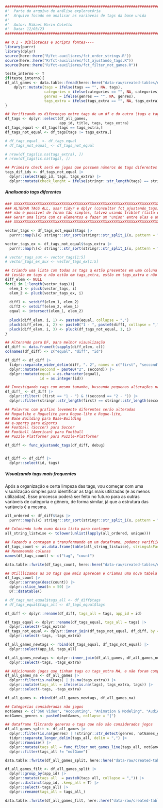```r
########################################################################################## #
#'  Parte do arquivo de análise exploratória
#'  Arquivo focado em analisar as variáveis de tags da base unida
#' 
#'  Autor: Mikael Marin Coletto
#'  Data: 12/03/23
########################################################################################## #

## 0.1 - Bibliotecas e scripts fontes----
library(purrr)
library(dplyr)
source(here::here("R/fct-auxiliares/fct_order_strings.R"))
source(here::here("R/fct-auxiliares/fct_ajustando_tags.R"))
source(here::here("R/fct-auxiliares/fct_filter_not_games.R"))
```

```r
teste_interno <- T
if(teste_interno){
df_all_games <- data.table::fread(here::here("data-raw/created-tables/db-reviews-join.csv")) |> 
    dplyr::mutate(tags = ifelse(tags == "", NA, tags),
                  categories = ifelse(categories == "", NA, categories),
                  genres = ifelse(genres == "", NA, genres),
                  tags_extra = ifelse(tags_extra == "", NA, tags_extra))
}

## Verificando as diferenças entre tags de um df e do outro (tags e tags_extra)
df_tags <- dplyr::select(df_all_games, 
                         app_id, title, tags, tags_extra)
df_tags_equal <- df_tags[tags == tags_extra,]
df_tags_not_equal <- df_tags[tags != tags_extra,]

# df_tags_equal_ <- df_tags_equal
# df_tags_not_equal_ <- df_tags_not_equal

# nrow(df_tags[is.na(tags_extra), ])
# nrow(df_tags[is.na(tags), ])

## Primeiro check será em jogos que possuem números de tags diferentes
tags_dif_ids <- df_tags_not_equal |> 
  dplyr::select(app_id, tags, tags_extra) |> 
  dplyr::mutate(check_lenght = ifelse(stringr::str_length(tags) == stringr::str_length(tags_extra), T, F))

```

##### Analisando tags diferentes

```r
### XXXXXXXXXXXXXXXXXXXXXXXXXXXXXXXXXXXXXXXXXXXXXXXXXXXXXXXXXXXXXXXXXXXXX ####
### ALTERAR TAGS ALL, usar tidyr e dplyr (consultar fct_ajustando_tags)
### não é possível de forma tão simples, talvez usando trible? (lista dentro do df)
### Gerar uma lista com os elementos e fazer um "union" entre elas e um "intersect"
### XXXXXXXXXXXXXXXXXXXXXXXXXXXXXXXXXXXXXXXXXXXXXXXXXXXXXXXXXXXXXXXXXXXXX ####

vector_tags <- df_tags_not_equal$tags |> 
  purrr::map(\(x) stringr::str_sort(stringr::str_split_1(x, pattern = ",")))

vector_tags_ex <- df_tags_not_equal$tags_extra |> 
  purrr::map(\(x) stringr::str_sort(stringr::str_split_1(x, pattern = ",")))

# vector_tags_aux <- vector_tags[1:5]
# vector_tags_ex_aux <- vector_tags_ex[1:5]

## Criando uma lista com todas as tags q estão presentes em uma coluna e não na outra 
## (estão em tags e não estão em tags_extra, estão em tags_extra e não estão em tags)
diff_elem <- NULL
for(i in 1:length(vector_tags)){
  elem_1 <- pluck(vector_tags, i)
  elem_2 <- pluck(vector_tags_ex, i)
  
  diff1 <- setdiff(elem_1, elem_2)
  diff2 <- setdiff(elem_2, elem_1)
  equal <- intersect(elem_1, elem_2)
  
  pluck(diff_elem, i, 1) <- paste0(equal, collapse = ",")
  pluck(diff_elem, i, 2) <- paste0("1 - ", paste0(diff1, collapse = ","), ". 2 - ", paste0(diff2, collapse = ","))
  pluck(diff_elem, i, 3) <- pluck(df_tags_not_equal, 1, i)
}

## Alterando para DF, para melhor visualização
df_diff <- data.frame(t(sapply(diff_elem, c)))
colnames(df_diff) <- c("equal", "diff", "id")

df_diff <- df_diff |> 
  tidyr::separate_wider_delim(diff, ". 2", names = c("first", "seccond")) |> 
  dplyr::mutate(seccond = paste0("2", seccond)) |> 
  dplyr::mutate(equal = as.character(equal),
                id = as.integer(id))

## Investigando tags com mesmo tamanho, buscando pequenas alterações na escrita
df_diff_ <- df_diff |> 
  dplyr::filter(!(first == "1 - ") & !(seccond == "2 - ")) |> 
  dplyr::filter(stringr::str_length(first) == stringr::str_length(seccond))

## Palavras com grafias levemente diferentes serão alteradas
## Roguelike e Roguelite para Rogue-like e Rogue-lite,
## Base Building para Base-Building
## e-sports para eSports
## Football (Soccer) para Soccer
## Football (American) para Football
## Puzzle Platformer para Puzzle-Platformer

df_diff <- func_ajustando_tags(df_diff, debug)


df_diff <- df_diff |> 
  dplyr::select(id, tags)
```

##### Visualzando tags mais frequentes

Após a organização e certa limpeza das tags, vou começar com uma visualização simples para identificar as tags mais utilizadas (e as menos utilizadas). Esse processo poderá ser feito no futuro para as outras variáveis de categoria e gênero, de forma similar, já que a estrutura das variáveis é a mesma.

```r
all_ordered <- df_diff$tags |> 
  purrr::map(\(x) stringr::str_sort(stringr::str_split_1(x, pattern = ",")))

## Colocando tudo numa única lista para contagem
all_string_listwise <- tolower(unlist(lapply(all_ordered, unique)))

## Fazendo a contagem e transformando em um dataframe, podemos verifiicar diretamente na tabela
df_tags_count <- as.data.frame(table(all_string_listwise), stringsAsFactors = F)
## Renomeando colunas
names(df_tags_count) <- c("tag", "count")

data.table::fwrite(df_tags_count, here::here("data-raw/created-tables/df-tags-count.csv"))

## Utilllizamos as 50 tags que mais aparecem e criamos uma nova tabela para visualização
df_tags_count |> 
  dplyr::arrange(desc(count)) |> 
  dplyr::slice_head(n = 50) |> 
  DT::datatable()
```

```r
# df_tags_not_equal$tags_all <- df_diff$tags
# df_tags_equal$tags_all <- df_tags_equal$tags

df_diff <- dplyr::rename(df_diff, tags_all = tags, app_id = id)

df_tags_equal <- dplyr::rename(df_tags_equal, tags_all = tags) |> 
  dplyr::select(-tags_extra)
df_tags_not_equal <- dplyr::inner_join(df_tags_not_equal, df_diff, by = "app_id") |> 
  dplyr::select(-tags, -tags_extra)

df_all_games_newtags <- rbind(df_tags_equal, df_tags_not_equal) |> 
  dplyr::select(app_id, tags_all)

df_all_games_newtags <- dplyr::inner_join(df_all_games, df_all_games_newtags, by="app_id") |> 
  dplyr::select(-tags, -tags_extra)

## Adicionando jogos que tinham tags ou tags_extra NA, e não foram comparados
df_all_games_na <- df_all_games |> 
  dplyr::filter(is.na(tags) | is.na(tags_extra)) |> 
  dplyr::mutate(tags_all = ifelse(is.na(tags), tags_extra, tags)) |> 
  dplyr::select(-tags, -tags_extra)

df_all_games <- rbind(df_all_games_newtags, df_all_games_na)

```

```r
## Categorias consideradas não jogos
notGames <- c("360 Video", "Accounting", "Animation & Modeling", "Audio Production", "Design & Illustration", "Documentary", "Episodic", "Game Development", "Movie", "Photo Editing", "Short", "Software", "Software Training", "Tutorial", "Utilities", "Video Production", "Web Publishing")
notGames_genres <- paste0(notGames, collapse = "|")

## dataframe filtrando generos e tags que não são considerados jogos
df_all_games_split <- df_all_games |> 
  dplyr::filter(is.na(genres) | !stringr::str_detect(genres, notGames_genres)) |> 
  tidyr::separate_longer_delim(tags_all, delim = ",") |>  
  dplyr::rowwise() |> 
  dplyr::mutate(tags_all = func_filter_not_games_line(tags_all, notGames)) |> 
  dplyr::filter(tags_all != "notGame")

data.table::fwrite(df_all_games_split, here::here("data-raw/created-tables/db-all-games-tags-all-split.csv"))

df_all_games_filt <- df_all_games_split |> 
  dplyr::group_by(app_id) |> 
  dplyr::mutate(tags_all_ = paste0(tags_all, collapse = ",")) |> 
  dplyr::distinct(app_id, .keep_all = T) |> 
  dplyr::select(-tags_all) |> 
  dplyr::rename(tags_all = tags_all_)

data.table::fwrite(df_all_games_filt, here::here("data-raw/created-tables/db-all-games-tags-all.csv"))
```
